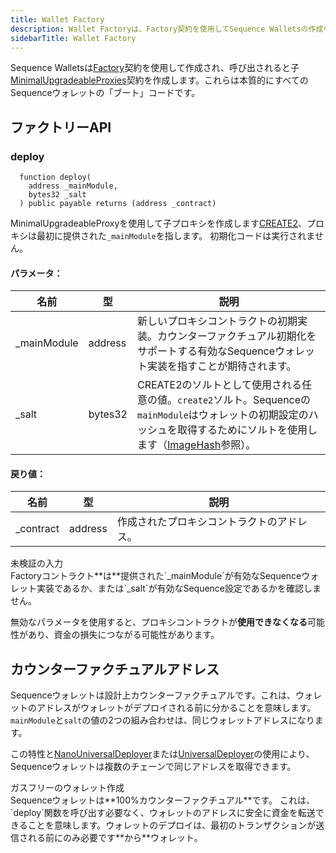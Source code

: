 ```yaml
---
title: Wallet Factory
description: Wallet Factoryは、Factory契約を使用してSequence Walletsの作成を可能にし、すべてのSequenceウォレットのベースコードとして機能するMinimalUpgradeableProxiesの子契約を生成します。
sidebarTitle: Wallet Factory
---
```


Sequence Walletsは[Factory](https://github.com/0xsequence/wallet-contracts/blob/e0c5382636a88b4db4bcf0a70623355d7cd30fb4/contracts/Factory.sol)契約を使用して作成され、呼び出されると子[MinimalUpgradeableProxies](https://github.com/0xsequence/wallet-contracts/blob/e0c5382636a88b4db4bcf0a70623355d7cd30fb4/contracts/Wallet.sol)契約を作成します。これらは本質的にすべてのSequenceウォレットの「ブート」コードです。

## ファクトリーAPI

### deploy

```solidity
  function deploy(
    address _mainModule,
    bytes32 _salt
  ) public payable returns (address _contract)
```

MinimalUpgradeableProxyを使用して子プロキシを作成します[CREATE2](https://eips.ethereum.org/EIPS/eip-1014)、プロキシは最初に提供された`_mainModule`を指します。
初期化コードは実行されません。

#### パラメータ：

| 名前           | 型       | 説明                                                                                                             |
| ------------ | ------- | -------------------------------------------------------------------------------------------------------------- |
| \_mainModule | address | 新しいプロキシコントラクトの初期実装。カウンターファクチュアル初期化をサポートする有効なSequenceウォレット実装を指すことが期待されます。                                       |
| \_salt       | bytes32 | CREATE2のソルトとして使用される任意の値。`create2`ソルト。Sequenceの`mainModule`はウォレットの初期設定のハッシュを取得するためにソルトを使用します（[ImageHash](#)参照）。 |

#### 戻り値：

| 名前         | 型       | 説明                    |
| ---------- | ------- | --------------------- |
| \_contract | address | 作成されたプロキシコントラクトのアドレス。 |

<Warning>
  未検証の入力<br />
  Factoryコントラクト**は**提供された`_mainModule`が有効なSequenceウォレット実装であるか、または`_salt`が有効なSequence設定であるかを確認しません。

  無効なパラメータを使用すると、プロキシコントラクトが**使用できなくなる**可能性があり、資金の損失につながる可能性があります。
</Warning>

## カウンターファクチュアルアドレス

Sequenceウォレットは設計上カウンターファクチュアルです。これは、ウォレットのアドレスがウォレットがデプロイされる前に分かることを意味します。`mainModule`と`salt`の値の2つの組み合わせは、同じウォレットアドレスになります。

この特性と[NanoUniversalDeployer](/solutions/technical-references/internals/v1/deploy#1-deploy-nanouniversaldeployer)または[UniversalDeployer](/solutions/technical-references/internals/v1/deploy#2-deploy-universaldeployer2)の使用により、Sequenceウォレットは複数のチェーンで同じアドレスを取得できます。

<Tip>
  ガスフリーのウォレット作成<br />Sequenceウォレットは**100%カウンターファクチュアル**です。
  これは、`deploy`関数を呼び出す必要なく、ウォレットのアドレスに安全に資金を転送できることを意味します。ウォレットのデプロイは、最初のトランザクションが送信される前にのみ必要です**から**ウォレット。
</Tip>
